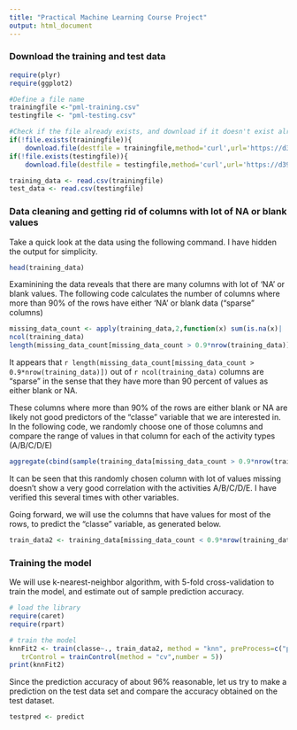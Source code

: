 ```yaml
---
title: "Practical Machine Learning Course Project"
output: html_document
---
```

 
### Download the training and test data

```r
require(plyr)
require(ggplot2)

#Define a file name
trainingfile <-"pml-training.csv"
testingfile <- "pml-testing.csv"

#Check if the file already exists, and download if it doesn't exist already
if(!file.exists(trainingfile)){
    download.file(destfile = trainingfile,method='curl',url='https://d396qusza40orc.cloudfront.net/predmachlearn/pml-training.csv')}
if(!file.exists(testingfile)){
    download.file(destfile = testingfile,method='curl',url='https://d396qusza40orc.cloudfront.net/predmachlearn/pml-testing.csv')}

training_data <- read.csv(trainingfile)
test_data <- read.csv(testingfile)
```

### Data cleaning and getting rid of columns with lot of NA or blank values

Take a quick look at the data using the following command. I have hidden the output for simplicity. 

```r
head(training_data)
```
Examinining the data reveals that there are many columns with lot of 'NA' or blank values. The following code calculates the number of columns where more than 90% of the rows have either 'NA' or blank data ("sparse" columns)

```r
missing_data_count <- apply(training_data,2,function(x) sum(is.na(x)|  x == ""))
ncol(training_data)
length(missing_data_count[missing_data_count > 0.9*nrow(training_data)])
```
It appears that `r length(missing_data_count[missing_data_count > 0.9*nrow(training_data)])` out of `r ncol(training_data)` columns are "sparse" in the sense that they have more than 90 percent of values as either blank or NA. 

These columns where more than 90% of the rows are either blank or NA are likely not good predictors of the "classe" variable that we are interested in. In the following code, we randomly choose one of those columns and compare the range of values in that column for each of the activity types (A/B/C/D/E)

```r
aggregate(cbind(sample(training_data[missing_data_count > 0.9*nrow(training_data)],1)),FUN = range,  na.rm = TRUE,by = list(training_data$classe))
```
It can be seen that this randomly chosen column with lot of values missing doesn't show a very good correlation with the activities A/B/C/D/E. I have verified this several times with other variables. 

Going forward, we will use the columns that have values for most of the rows, to predict the "classe" variable, as generated below. 

```r
train_data2 <- training_data[missing_data_count < 0.9*nrow(training_data)]
```

### Training the model

We will use k-nearest-neighbor algorithm, with 5-fold cross-validation to train the model, and estimate out of sample prediction accuracy. 


```r
# load the library
require(caret)
require(rpart)

# train the model
knnFit2 <- train(classe~., train_data2, method = "knn", preProcess=c("pca"), 
   trControl = trainControl(method = "cv",number = 5))
print(knnFit2)

```

Since the prediction accuracy of about 96% reasonable, let us try to make a prediction on the test data set and compare the accuracy obtained on the test dataset. 
```r

testpred <- predict

```

